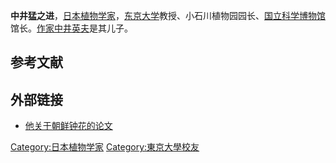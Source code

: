 '''中井猛之进'''{{BD|1882年|11月9日|1952年||catIdx=N}}，[[日本|日本]][[植物学家|植物学家]]，[[东京大学|东京大学]]教授、小石川植物园园长、[[国立科学博物馆|国立科学博物馆]]馆长。[[作家|作家]][[中井英夫|中井英夫]]是其儿子。
{{植物命名人|Nakai|中井猛之进}}
{{Taxa authored}}

==参考文献==
{{reflist}}

== 外部链接 ==
* [http://www.bluemts.com.au/mounttomah/weeklyplant/showPlant.asp?ID=172 他关于朝鲜钟花的论文]{{Wayback|url=http://www.bluemts.com.au/mounttomah/weeklyplant/showPlant.asp?ID=172 |date=20080803103956 }}

{{Authority control}}
{{DEFAULTSORT:Nakai, Takenoshin}}
[[Category:日本植物学家|Category:日本植物学家]]
[[Category:東京大學校友|Category:東京大學校友]]